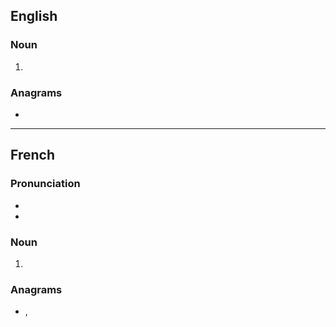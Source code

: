 {{also|crepes|crêpés|Crêpes}}
==English==

===Noun===
{{head|en|noun form}}

# {{plural of|en|crêpe}}

===Anagrams===
* {{anagrams|en|a=ceeprs|creeps|preces|respec|respec'}}

----

==French==

===Pronunciation===
* {{fr-IPA}}
* {{audio|fr|Fr-les crêpes.ogg|audio}}

===Noun===
{{head|fr|noun form}}

# {{plural of|fr|crêpe}}

===Anagrams===
* {{l|fr|perces}}, {{l|fr|percés}}